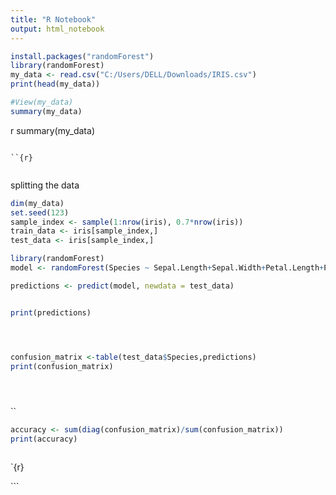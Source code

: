 ---
title: "R Notebook"
output: html_notebook
---



```{r}
install.packages("randomForest")
library(randomForest)
my_data <- read.csv("C:/Users/DELL/Downloads/IRIS.csv")
print(head(my_data))

```



```{r}
#View(my_data)
summary(my_data)


```

{r}
summary(my_data)


```

``{r}


```

splitting the data 
```{r}
dim(my_data)
set.seed(123)
sample_index <- sample(1:nrow(iris), 0.7*nrow(iris))
train_data <- iris[sample_index,]
test_data <- iris[sample_index,]
```



```{r}
library(randomForest)
model <- randomForest(Species ~ Sepal.Length+Sepal.Width+Petal.Length+Petal.Width, data = train_data)

```






```{r}



predictions <- predict(model, newdata = test_data)


print(predictions)





```


```{r}



confusion_matrix <-table(test_data$Species,predictions)
print(confusion_matrix)





```
``
```{r}



accuracy <- sum(diag(confusion_matrix)/sum(confusion_matrix))
print(accuracy)



```
`{r}


```
